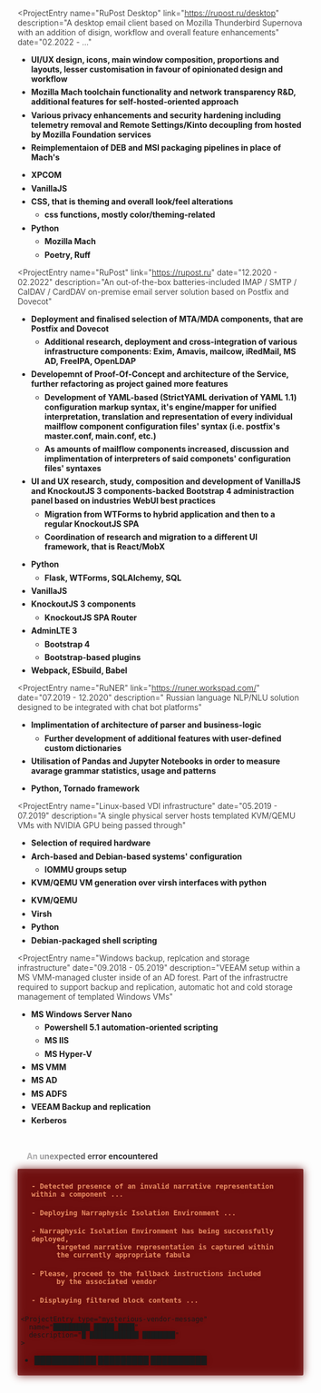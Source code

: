 <script>


  const {
    elements: { root, content, trigger },
    states: { open }
  } = createCollapsible();
</script>

<ProjectEntry
  name="RuPost Desktop"
  link="https://rupost.ru/desktop"
  description="A desktop email client based on
    Mozilla Thunderbird Supernova with an addition of
    disign, workflow and overall feature enhancements"
  date="02.2022 - ..."
>

<div slot="participation">

- UI/UX design, icons, main window composition,
proportions and layouts, lesser customisation
in favour of opinionated design and workflow
- Mozilla Mach toolchain functionality and network transparency R&D,
additional features for self-hosted-oriented approach
- Various privacy enhancements and security hardening including
telemetry removal and Remote Settings/Kinto decoupling from hosted by Mozilla Foundation services
- Reimplementaion of DEB and MSI packaging pipelines in place of Mach's

</div>
<div slot="technologies">

- XPCOM
- VanillaJS
- CSS, that is theming and overall look/feel alterations
  - css functions, mostly color/theming-related
- Python
  - Mozilla Mach
  - Poetry, Ruff

</div>
</ProjectEntry>

<ProjectEntry
  name="RuPost"
  link="https://rupost.ru"
  date="12.2020 - 02.2022"
  description="An out-of-the-box batteries-included
    IMAP / SMTP / CalDAV / CardDAV on-premise email
    server solution based on Postfix and Dovecot"
>
<div slot="participation">

- Deployment and finalised selection of MTA/MDA components,
that are Postfix and Dovecot
  - Additional research, deployment and cross-integration of
  various infrastructure components: Exim, Amavis, mailcow, iRedMail,
  MS AD, FreeIPA, OpenLDAP
- Developemnt of Proof-Of-Concept and architecture of the Service,
further refactoring as project gained more features
  - Development of YAML-based (StrictYAML derivation of YAML 1.1)
  configuration markup syntax,
  it's engine/mapper for unified interpretation, translation and
  representation of every individual mailflow component
  configuration files' syntax
  (i.e. postfix's master.conf, main.conf, etc.)
  - As amounts of mailflow components increased,
  discussion and implimentation of interpreters of said componets'
  configuration files' syntaxes
- UI and UX research, study, composition and development of VanillaJS and
KnockoutJS 3 components-backed Bootstrap 4 administraction panel based on
industries WebUI best practices
  - Migration from WTForms to hybrid application and then to a regular KnockoutJS SPA
  - Coordination of research and migration to a different UI framework, that is React/MobX

</div>
<div slot="technologies">

- Python
  - Flask, WTForms, SQLAlchemy, SQL
- VanillaJS
- KnockoutJS 3 components
  - KnockoutJS SPA Router
- AdminLTE 3
  - Bootstrap 4
  - Bootstrap-based plugins
- Webpack, ESbuild, Babel

</div>
</ProjectEntry>

<ProjectEntry
  name="RuNER"
  link="https://runer.workspad.com/"
  date="07.2019 - 12.2020"
  description="
    Russian language NLP/NLU solution designed
    to be integrated with chat bot platforms"
>
<div slot="participation">

- Implimentation of architecture of parser and business-logic
  - Further development of additional features with
  user-defined custom dictionaries
- Utilisation of Pandas and Jupyter Notebooks in order to measure avarage
grammar statistics, usage and patterns

</div>
<div slot="technologies">

- Python, Tornado framework

</div>
</ProjectEntry>

<ProjectEntry
  name="Linux-based VDI infrastructure"
  date="05.2019 - 07.2019"
  description="A single physical server hosts templated KVM/QEMU VMs with NVIDIA GPU being passed through"
>
<div slot="participation">

- Selection of required hardware
- Arch-based and Debian-based systems' configuration
  - IOMMU groups setup
- KVM/QEMU VM generation over virsh interfaces with python

</div>
<div slot="technologies">

- KVM/QEMU
- Virsh
- Python
- Debian-packaged shell scripting

</div>
</ProjectEntry>

<ProjectEntry
  name="Windows backup, replcation and storage infrastructure"
  date="09.2018 - 05.2019"
  description="VEEAM setup within a MS VMM-managed cluster inside
    of an AD forest.
    Part of the infrastructre required to support backup
    and replication, automatic hot and cold storage management
    of templated Windows VMs"
>
<div slot="technologies">

- MS Windows Server Nano
  - Powershell 5.1 automation-oriented scripting
  - MS IIS
  - MS Hyper-V
- MS VMM
- MS AD
- MS ADFS
- VEEAM Backup and replication
- Kerberos

</div>
</ProjectEntry>

<div use:melt={$root} id="first-of-projects">
  <p use:melt={$trigger} id="something-else">
    <ExclamationTriangle/>An unexpected error encountered
  </p>
  <div use:melt={$content} class="danger">
    <p><code>- Detected presence of an invalid narrative representation within a component ...</code></p>
    <p><code>- Deploying Narraphysic Isolation Environment ...</code></p>
    <p><code>- Narraphysic Isolation Environment has being successfully deployed,
      targeted narrative representation is captured within
      the currently appropriate fabula</code>
    </p>
    <p><code>- Please, proceed to the fallback instructions included
      by the associated vendor</code>
    </p>
    <p><code>- Displaying filtered block contents ...</code>
    </p>

    <ProjectEntry type="mysterious-vendor-message"
      name="█████████ █████ ████"
      description="█ ████████████ ████████"
    >
<div slot="technologies">

- ███████████ █████████ ██████████

</div>
      <MysteriousVendorMessage slot="message"/>
    </ProjectEntry>
  </div>
  <br use:melt={$content}/>
</div>

<style>

h1, h2, h3 {
  color: rgb(245, 245, 220);
}

p {
  font-weight: 350;
}

li {
  margin-top: 0.4rem;
  font-weight: bold;
}

.danger {
  background-color: hsla(0, 89.2%, 21.8%, 0.8);
  border-radius: 2px;
  padding: 0.4em;
  filter: drop-shadow(0 0 2mm hsla(0, 89.2%, 21.8%, 1));
  /* margin: 0.6em 3em; */

  & > p {
    text-align: left;
    margin: 1.3em;
    font-weight: bold;
    /* color: hsla(20, 88%, 50%, 0.8); */
    font-size: 0.9rem;
  
    & > code {
      color: black;
      font-weight: 900;
      /* font-size: 0.9em; */
      margin-right: 0.2em;
      color: hsla(20, 88%, 70%, 0.9);
    }
  }
}

#first-of-projects {
  margin-top: 2rem;
}

#something-else {
  cursor: cell;
  font-weight: bolder;
  padding: 0px 1rem;
  
  color: hsl(288, 5%, 18%);
  background-color: transparent;

  & > svg {
    margin-bottom: -1px;
    padding: 0px 8px;
  }
  &:hover {
    color: hsl(288, 5%, 12%);
    background-color: hsla(0, 89.2%, 21.8%, 0.8);
  }

  display:inline-block;
  -webkit-mask:linear-gradient(-60deg,#a03333 30%,#0005,#000 70%) right/300% 100%;
  background-repeat: no-repeat;
  animation: shimmer 140ms infinite;
}

@keyframes shimmer {
 100% {-webkit-mask-position:left}
}

</style>